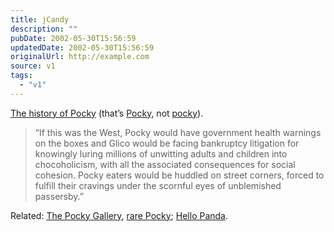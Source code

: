 ```yaml
---
title: jCandy
description: ""
pubDate: 2002-05-30T15:56:59
updatedDate: 2002-05-30T15:56:59
originalUrl: http://example.com
source: v1
tags:
  - "v1"
---
```


[The history of Pocky][1] (that&#8217;s [Pocky][2], not [pocky][3]).

> &#8220;If this was the West, Pocky would have government health warnings on the boxes and Glico would be facing bankruptcy litigation for knowingly luring millions of unwitting adults and children into chocoholicism, with all the associated consequences for social cohesion. Pocky eaters would be huddled on street corners, forced to fulfill their cravings under the scornful eyes of unblemished passersby.&#8221;

Related: [The Pocky Gallery][4], [rare Pocky][5]; [Hello Panda][6].

[1]: http://www.metropolis.co.jp/biginjapanarchive299/259/biginjapaninc.htm "Metropolis: Big In Japan (Pocky)"
[2]: http://www.glico.co.jp/info/pocky/ "official Glico Pocky website (in Japanese)"
[3]: http://www.dictionary.com/cgi-bin/dict.pl?term=pocky&r=67 "Dictionary.com: pocky"
[4]: http://www.alde.com/anime/pocky1.html "The Pocky Gallery"
[5]: http://www.alde.com/anime/pocky.html "Gallery of rare Pocky"
[6]: http://home.kimo.com.tw/panda_band/ "Hello Panda candy"
